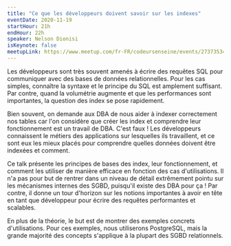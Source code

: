 ```yaml
---
title: "Ce que les développeurs doivent savoir sur les indexes"
eventDate: 2020-11-19
startHour: 21h
endHour: 22h
speaker: Nelson Dionisi
isKeynote: false
meetupLink: https://www.meetup.com/fr-FR/codeursenseine/events/273735347/
---
```


Les développeurs sont très souvent amenés à écrire des requêtes SQL pour
communiquer avec des bases de données relationnelles. Pour les cas simples,
connaître la syntaxe et le principe du SQL est amplement suffisant. Par contre,
quand la volumétrie augmente et que les performances sont importantes, la
question des index se pose rapidement.

Bien souvent, on demande aux DBA de nous aider à indexer correctement nos tables
car l'on considère que créer les index et comprendre leur fonctionnement est un
travail de DBA. C'est faux ! Les développeurs connaissent le métiers des
applications sur lesquelles ils travaillent, et ce sont eux les mieux placés
pour comprendre quelles données doivent être indexées et comment.

Ce talk présente les principes de bases des index, leur fonctionnement, et
comment les utiliser de manière efficace en fonction des cas d'utilisations. Il
n'a pas pour but de rentrer dans un niveau de détail extrêmement pointu sur les
mécanismes internes des SGBD, puisqu'il existe des DBA pour ça ! Par contre, il
donne un tour d'horizon sur les notions importantes à avoir en tête en tant que
développeur pour écrire des requêtes performantes et scalables.

En plus de la théorie, le but est de montrer des exemples concrets
d'utilisations. Pour ces exemples, nous utiliserons PostgreSQL, mais la grande
majorité des concepts s'applique à la plupart des SGBD relationnels.
